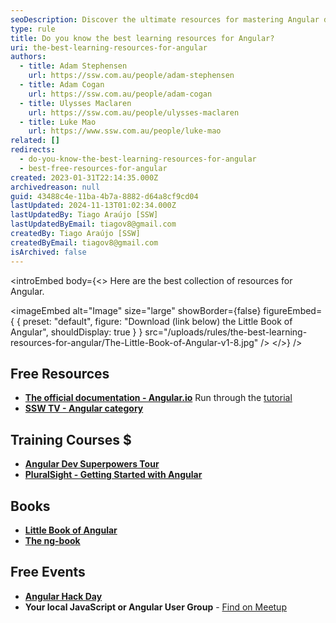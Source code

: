 ```yaml
---
seoDescription: Discover the ultimate resources for mastering Angular development, including official documentation, training courses, books, and free events.
type: rule
title: Do you know the best learning resources for Angular?
uri: the-best-learning-resources-for-angular
authors:
  - title: Adam Stephensen
    url: https://ssw.com.au/people/adam-stephensen
  - title: Adam Cogan
    url: https://ssw.com.au/people/adam-cogan
  - title: Ulysses Maclaren
    url: https://ssw.com.au/people/ulysses-maclaren
  - title: Luke Mao
    url: https://www.ssw.com.au/people/luke-mao
related: []
redirects:
  - do-you-know-the-best-learning-resources-for-angular
  - best-free-resources-for-angular
created: 2023-01-31T22:14:35.000Z
archivedreason: null
guid: 43488c4e-11ba-4b7a-8882-d64a8cf9cd04
lastUpdated: 2024-11-13T01:02:34.000Z
lastUpdatedBy: Tiago Araújo [SSW]
lastUpdatedByEmail: tiagov8@gmail.com
createdBy: Tiago Araújo [SSW]
createdByEmail: tiagov8@gmail.com
isArchived: false
---
```


<introEmbed
  body={<>
Here are the best collection of resources for Angular.


<imageEmbed
  alt="Image"
  size="large"
  showBorder={false}
  figureEmbed={ {
    preset: "default",
    figure: "Download (link below) the Little Book of Angular",
    shouldDisplay: true
  } }
  src="/uploads/rules/the-best-learning-resources-for-angular/The-Little-Book-of-Angular-v1-8.jpg"
/>
  </>}
/>
## Free Resources

* **[The official documentation - Angular.io](https://angular.io)**
   Run through the [tutorial](https://angular.io/tutorial)
* **[SSW TV - Angular category](https://tv.ssw.com/?s=angular)**

## Training Courses $

* **[Angular Dev Superpowers Tour](https://www.ssw.com.au/events/angular-superpowers-tour)**
* **[PluralSight - Getting Started with Angular](https://www.pluralsight.com/courses/angular-2-getting-started-update)**

## Books

* **[Little Book of Angular](Little-Book-Angular.pdf)**
* **[The ng-book](https://www.ng-book.com/2)**

## Free Events

* **[Angular Hack Day](https://angularhackday.com)**
* **Your local JavaScript or Angular User Group** - [Find on Meetup](https://www.meetup.com)

